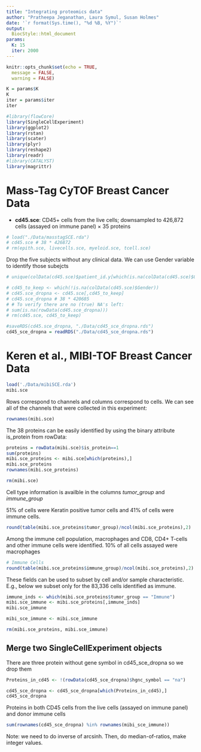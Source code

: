 ```yaml
---
title: "Integrating proteomics data"
author: "Pratheepa Jeganathan, Laura Symul, Susan Holmes"
date: '`r format(Sys.time(), "%d %B, %Y")`'
output: 
  BiocStyle::html_document
params:
  K: 15
  iter: 2000
---
```


```r
knitr::opts_chunk$set(echo = TRUE,
  message = FALSE,
  warning = FALSE)
```


```r
K = params$K
K
iter = params$iter
iter
```

```r
#library(flowCore)
library(SingleCellExperiment)
library(ggplot2)
library(rstan)
library(scater)
library(plyr)
library(reshape2)
library(readr)
#library(CATALYST)
library(magrittr)
```


# Mass-Tag CyTOF Breast Cancer Data

- **cd45.sce**: CD45+ cells from the live cells; downsampled to 426,872 cells (assayed on immune panel) $\times$ 35 proteins

```r
# load("./Data/masstagSCE.rda")
# cd45.sce # 38 * 426872 
# rm(epith.sce, livecells.sce, myeloid.sce, tcell.sce)

```

Drop the five subjects without any clinical data. We can use Gender variable to identify those subejcts
```r
# unique(colData(cd45.sce)$patient_id.y[which(is.na(colData(cd45.sce)$Gender))])

# cd45_to_keep <- which(!is.na(colData(cd45.sce)$Gender))
# cd45.sce_dropna <- cd45.sce[,cd45_to_keep]
# cd45.sce_dropna # 38 * 420685
# # To verify there are no (true) NA's left:
# sum(is.na(rowData(cd45.sce_dropna)))
# rm(cd45.sce, cd45_to_keep)
```


```r
#saveRDS(cd45.sce_dropna, "./Data/cd45_sce_dropna.rds")
cd45_sce_dropna = readRDS("./Data/cd45_sce_dropna.rds")
```

# Keren et al., MIBI-TOF Breast Cancer Data 

```r
load('./Data/mibiSCE.rda')
mibi.sce
```

Rows correspond to channels and columns correspond to cells.
We can see all of the channels that were collected in this experiment:

```r
rownames(mibi.sce)
```


The 38 proteins can be easily identified by using the binary attribute is_protein from rowData:

```r
proteins = rowData(mibi.sce)$is_protein==1
sum(proteins)
mibi.sce_proteins <- mibi.sce[which(proteins),]
mibi.sce_proteins
rownames(mibi.sce_proteins)

rm(mibi.sce)
```

Cell type information is availble in the columns *tumor_group* and *immune_group* 

51% of cells were Keratin positive tumor cells and 41% of cells were immune cells.

```r
round(table(mibi.sce_proteins$tumor_group)/ncol(mibi.sce_proteins),2)
```


Among the immune cell population, macrophages and CD8, CD4+ T-cells and other immune cells were identified.  10% of all cells assayed were macrophages

```r
# Immune Cells
round(table(mibi.sce_proteins$immune_group)/ncol(mibi.sce_proteins),2)
```


These fields can be used to subset by cell and/or sample characteristic. E.g., below we subset only for the 83,336 cells identified as immune.

```r
immune_inds <- which(mibi.sce_proteins$tumor_group == "Immune")
mibi.sce_immune <- mibi.sce_proteins[,immune_inds]
mibi.sce_immune

mibi_sce_immune <- mibi.sce_immune

rm(mibi.sce_proteins, mibi.sce_immune)
```


## Merge two SingleCellExperiment objects

There are three protein without gene symbol in cd45_sce_dropna so we drop them
```r
Proteins_in_cd45 <- !(rowData(cd45_sce_dropna)$hgnc_symbol == "na")

cd45_sce_dropna <- cd45_sce_dropna[which(Proteins_in_cd45),]
cd45_sce_dropna
```



Proteins in both CD45 cells from the live cells (assayed on immune panel) and donor immune cells
```r
sum(rownames(cd45_sce_dropna) %in% rownames(mibi_sce_immune))
```

Note: we need to do inverse of arcsinh. Then, do median-of-ratios, make integer values.



